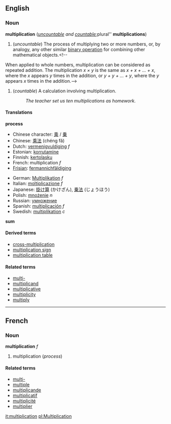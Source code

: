 {{wikipedia}}
==English==
===Noun===
'''multiplication''' (''[[uncountable]] and [[countable]]; ''plural'' '''multiplications''')

#<!--Def1-->{{mathematics}} (''uncountable'') The process of multiplying two or more numbers, or, by analogy, any other similar [[binary operation]] for combining other mathematical objects.<!--
When applied to whole numbers, multiplication can be considered as repeated addition.  The multiplication  ''x &times; y''  is the same as  ''x + x + ... + x'',  where the  ''x''  appears  ''y'' times in the addition, or  ''y + y + ... + y'',  where the  ''y''  appears  ''x''  times in the addition.-->
#<!--Def2-->{{arithmetic}} (''countable'') A calculation involving multiplication.
#:''The teacher set us ten multiplications as homework.''

====Translations====

<!--Def1-->'''process'''
{{top}}
*Chinese character: [[乘]] / [[乗]]
*Chinese: [[乘法]] (chéng fǎ)
*Dutch: [[vermenigvuldiging]] ''f''
*Estonian: [[korrutamine]]
*Finnish: [[kertolasku]]
*French: multiplication ''f''
*[[Frisian]]: [[fermannichfâldiging]]
{{mid}}
*German: [[Multiplikation]] ''f''
*Italian: [[moltiplicazione]] ''f''
*Japanese: [[掛け算]] (かけざん), [[乗法]] (じょうほう)
*Polish: [[mnożenie]] ''n''
*Russian: [[умножение]]
*Spanish: [[multiplicación]] ''f''
*Swedish: [[multiplikation]] ''c''
{{bottom}}

<!--Def2-->'''sum'''
{{top}}
{{mid}}
{{bottom}}

====Derived terms====
*[[cross-multiplication]]
*[[multiplication sign]]
*[[multiplication table]]

====Related terms====
*[[multi-]]
*[[multiplicand]]
*[[multiplicative]]
*[[multiplicity]]
*[[multiply]]

----
==French==
===Noun===
'''multiplication''' ''f''

#multiplication (''process'')

====Related terms====
*[[multi-#French|multi-]]
*[[multiple]]
*[[multiplicande]]
*[[multiplicatif]]
*[[multiplicité]]
*[[multiplier]]

[[it:multiplication]]
[[pl:Multiplication]]